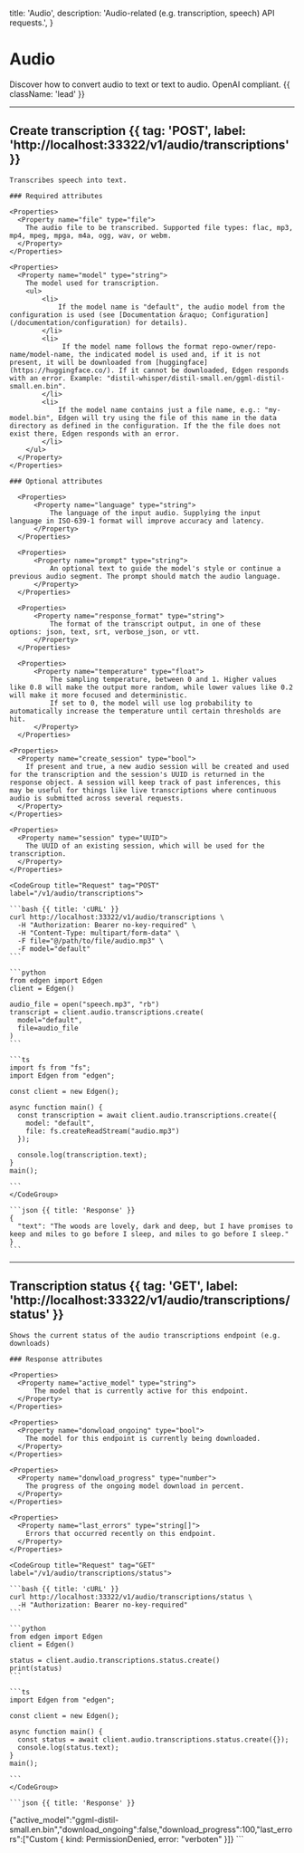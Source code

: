   title: 'Audio',
  description: 'Audio-related (e.g. transcription, speech) API requests.',
}

# Audio

Discover how to convert audio to text or text to audio. OpenAI compliant. {{ className: 'lead' }}

---

## Create transcription {{ tag: 'POST', label: 'http://localhost:33322/v1/audio/transcriptions' }}

<Row>
  <Col>

    Transcribes speech into text.

    ### Required attributes

    <Properties>
      <Property name="file" type="file">
        The audio file to be transcribed. Supported file types: flac, mp3, mp4, mpeg, mpga, m4a, ogg, wav, or webm.
      </Property>
    </Properties>

    <Properties>
      <Property name="model" type="string">
        The model used for transcription.
        <ul>
            <li>
                If the model name is "default", the audio model from the configuration is used (see [Documentation &raquo; Configuration](/documentation/configuration) for details).
            </li>
            <li>
                 If the model name follows the format repo-owner/repo-name/model-name, the indicated model is used and, if it is not present, it will be downloaded from [huggingface](https://huggingface.co/). If it cannot be downloaded, Edgen responds with an error. Example: "distil-whisper/distil-small.en/ggml-distil-small.en.bin".
            </li>
            <li>
                If the model name contains just a file name, e.g.: "my-model.bin", Edgen will try using the file of this name in the data directory as defined in the configuration. If the the file does not exist there, Edgen responds with an error.
            </li>
        </ul>
      </Property>
    </Properties>

    ### Optional attributes

      <Properties>
          <Property name="language" type="string">
              The language of the input audio. Supplying the input language in ISO-639-1 format will improve accuracy and latency.
          </Property>
      </Properties>

      <Properties>
          <Property name="prompt" type="string">
              An optional text to guide the model's style or continue a previous audio segment. The prompt should match the audio language.
          </Property>
      </Properties>

      <Properties>
          <Property name="response_format" type="string">
              The format of the transcript output, in one of these options: json, text, srt, verbose_json, or vtt.
          </Property>
      </Properties>

      <Properties>
          <Property name="temperature" type="float">
              The sampling temperature, between 0 and 1. Higher values like 0.8 will make the output more random, while lower values like 0.2 will make it more focused and deterministic.
              If set to 0, the model will use log probability to automatically increase the temperature until certain thresholds are hit.
          </Property>
      </Properties>

    <Properties>
      <Property name="create_session" type="bool">
        If present and true, a new audio session will be created and used for the transcription and the session's UUID is returned in the response object. A session will keep track of past inferences, this may be useful for things like live transcriptions where continuous audio is submitted across several requests.
      </Property>
    </Properties>

    <Properties>
      <Property name="session" type="UUID">
        The UUID of an existing session, which will be used for the transcription.
      </Property>
    </Properties>


  </Col>
  <Col sticky>

    <CodeGroup title="Request" tag="POST" label="/v1/audio/transcriptions">

    ```bash {{ title: 'cURL' }}
    curl http://localhost:33322/v1/audio/transcriptions \
      -H "Authorization: Bearer no-key-required" \
      -H "Content-Type: multipart/form-data" \
      -F file="@/path/to/file/audio.mp3" \
      -F model="default"
    ```

    ```python
    from edgen import Edgen
    client = Edgen()

    audio_file = open("speech.mp3", "rb")
    transcript = client.audio.transcriptions.create(
      model="default",
      file=audio_file
    )
    ```

    ```ts
    import fs from "fs";
    import Edgen from "edgen";

    const client = new Edgen();

    async function main() {
      const transcription = await client.audio.transcriptions.create({
        model: "default",
        file: fs.createReadStream("audio.mp3")
      });

      console.log(transcription.text);
    }
    main();

    ```
    </CodeGroup>

    ```json {{ title: 'Response' }}
    {
      "text": "The woods are lovely, dark and deep, but I have promises to keep and miles to go before I sleep, and miles to go before I sleep."
    }
    ```

  </Col>
</Row>

---

## Transcription status {{ tag: 'GET', label: 'http://localhost:33322/v1/audio/transcriptions/status' }}

<Row>
  <Col>

    Shows the current status of the audio transcriptions endpoint (e.g. downloads)

    ### Response attributes

    <Properties>
      <Property name="active_model" type="string">
          The model that is currently active for this endpoint.
      </Property>
    </Properties>

    <Properties>
      <Property name="donwload_ongoing" type="bool">
        The model for this endpoint is currently being downloaded.
      </Property>
    </Properties>

    <Properties>
      <Property name="donwload_progress" type="number">
        The progress of the ongoing model download in percent.
      </Property>
    </Properties>

    <Properties>
      <Property name="last_errors" type="string[]">
        Errors that occurred recently on this endpoint.
      </Property>
    </Properties>


  </Col>
  <Col sticky>

    <CodeGroup title="Request" tag="GET" label="/v1/audio/transcriptions/status">

    ```bash {{ title: 'cURL' }}
    curl http://localhost:33322/v1/audio/transcriptions/status \
      -H "Authorization: Bearer no-key-required"
    ```

    ```python
    from edgen import Edgen
    client = Edgen()

    status = client.audio.transcriptions.status.create()
    print(status)
    ```

    ```ts
    import Edgen from "edgen";

    const client = new Edgen();

    async function main() {
      const status = await client.audio.transcriptions.status.create({});
      console.log(status.text);
    }
    main();

    ```
    </CodeGroup>

    ```json {{ title: 'Response' }}
   {"active_model":"ggml-distil-small.en.bin","download_ongoing":false,"download_progress":100,"last_errors":["Custom { kind: PermissionDenied, error: \"verboten\" }]}
    ```
  </Col>
</Row>

